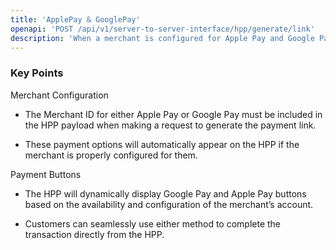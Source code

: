 ```yaml
---
title: 'ApplePay & GooglePay'
openapi: 'POST /api/v1/server-to-server-interface/hpp/generate/link'
description: 'When a merchant is configured for Apple Pay and Google Pay, the Hosted Payment Page (HPP) will display buttons for Google Pay and Apple Pay, allowing customers to complete payments through these methods.'
---
```


### Key Points

<Info>
  Merchant Configuration

  * The Merchant ID for either Apple Pay or Google Pay must be included in the HPP payload when making a request to generate the payment link.

  * These payment options will automatically appear on the HPP if the merchant is properly configured for them.

  Payment Buttons

  * The HPP will dynamically display Google Pay and Apple Pay buttons based on the availability and configuration of the merchant’s account.

  * Customers can seamlessly use either method to complete the transaction directly from the HPP.
</Info>
